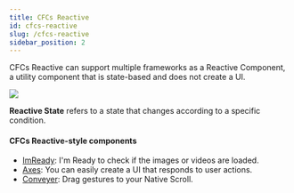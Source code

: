```yaml
---
title: CFCs Reactive
id: cfcs-reactive
slug: /cfcs-reactive
sidebar_position: 2
---
```




CFCs Reactive can support multiple frameworks as a Reactive Component, a utility component that is state-based and does not create a UI.

![](/tutorials/cfcs-reactive.png)

**Reactive State** refers to a state that changes according to a specific condition.



#### CFCs Reactive-style components
* [ImReady](https://github.com/naver/egjs-imready): I'm Ready to check if the images or videos are loaded.
* [Axes](https://github.com/naver/egjs-axes): You can easily create a UI that responds to user actions.
* [Conveyer](https://github.com/naver/egjs-conveyer): Drag gestures to your Native Scroll.
